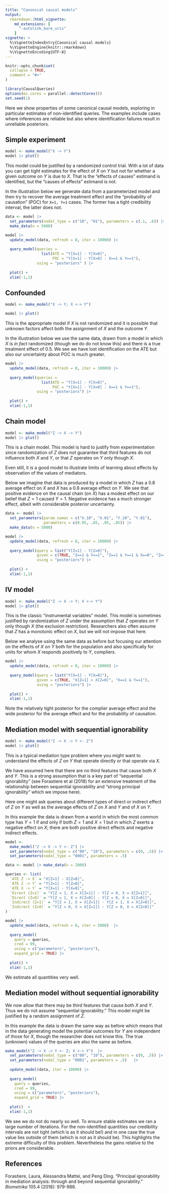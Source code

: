 ```yaml
---
title: "Canonical causal models"
output: 
  rmarkdown::html_vignette:
    md_extensions: [ 
      "-autolink_bare_uris" 
    ]
vignette: >
  %\VignetteIndexEntry{Canonical causal models}
  %\VignetteEngine{knitr::rmarkdown}
  %\VignetteEncoding{UTF-8}
---
```


```r
knitr::opts_chunk$set(
  collapse = TRUE,
  comment = "#>"
)
```

```r
library(CausalQueries)
options(mc.cores = parallel::detectCores())
set.seed(1)
```

Here we show properties of some canonical causal models, exploring in particular estimates of non-identified queries. The examples include cases where inferences are reliable but also where identification failures result in unreliable posteriors.


## Simple experiment

```r
model <- make_model("X -> Y")
model |> plot()
```

This model could be justified by a randomized control trial. With a lot of data you can get tight estimates for the effect of $X$ on $Y$ but not for whether a given outcome on $Y$ is due to $X$. That is the "effects of causes" estimand is identified, but the "causes of effects" estimand is not. 

In the illustration below we generate data from a parameterized model and then try to recover the average treatment effect and the "probability of causation" (POC) for `X=1, Y=1` cases. The former has a tight credibility interval, the latter does not.

```r
data <- model |> 
  set_parameters(nodal_type = c("10", "01"), parameters = c(.1, .6)) |> 
  make_data(n = 5000)

model |>
  update_model(data, refresh = 0, iter = 10000) |>
  
  query_model(queries = 
                list(ATE = "Y[X=1] - Y[X=0]",
                     POC = "Y[X=1] - Y[X=0] : X==1 & Y==1"),
              using = "posteriors" ) |>
  
  plot() +
  xlim(-1,1)
```





## Confounded

```r
model <- make_model("X -> Y; X <-> Y")

model |> plot()
```

This is the appropriate model if $X$ is not randomized and it is possible that unknown factors affect both the assignment of $X$ and the outcome $Y$.

In the illustration below we use the same data, drawn from a model in which *X* is *in fact* randomized (though we do do not know this) and there is a true treatment effect of 0.5. We see we have lost identification on the ATE but also our uncertainty about POC is much greater.


```r
model |>
  update_model(data, refresh = 0, iter = 10000) |>
  
  query_model(queries = 
                list(ATE = "Y[X=1] - Y[X=0]",
                     POC = "Y[X=1] - Y[X=0] : X==1 & Y==1"),
              using = "posteriors") |>
  
  plot() +
  xlim(-1,1)
```



## Chain model

```r
model <- make_model("Z -> X -> Y")
model |> plot() 
```

This is a chain model. This model is hard to justify from experimentation since randomization of $Z$  does not guarantee that third features do not influence both $X$ and $Y$, or that $Z$ operates on  $Y$ only though $X$.

Even still, it is a good model to illustrate limits of learning about effects by observation of the values of mediators. 

Below we imagine that data is produced by a model in which $Z$ has a 0.8 average effect on $X$ and $X$ has a 0.8 average effect on $Y$. We see that positive evidence on the causal chain (on $X$) has a modest effect on our belief that $Z=1$ caused $Y=1$. Negative evidence has a much stronger effect, albeit with considerable posterior uncertainty. 

```r
data <- model |> 
  set_parameters(param_names = c("X.10", "X.01", "Y.10", "Y.01"), 
                 parameters = c(0.05, .85, .05, .85)) |> 
  make_data(n = 5000)

model |>
  update_model(data, refresh = 0, iter = 10000) |>
  
  query_model(query = list("Y[Z=1] - Y[Z=0]"),
              given = c(TRUE, "Z==1 & Y==1", "Z==1 & Y==1 & X==0", "Z==1 & Y==1 & X==1"),
              using = "posteriors") |>
  
  plot() +
  xlim(-1,1)
```


## IV model

```r
model <- make_model("Z -> X -> Y; X <-> Y")
model |> plot()
```

This is the classic "instrumental variables" model. This model is sometimes justified by randomization of $Z$ under the assumption that $Z$ operates on  $Y$ only though $X$ (the exclusion restriction). Researchers also often assume that $Z$ has a monotonic effect on $X$, but we will not impose that here.

Below we analyse using the same data as before but focusing our attention on the effects of $X$ on $Y$ both for the population and also specifically for units for whom $X$ responds positively to $Y$, compliers. 


```r
model |>
  update_model(data, refresh = 0, iter = 10000) |>
  
  query_model(query = list("Y[X=1] - Y[X=0]"),
              given = c(TRUE, "X[Z=1] > X[Z=0]", "X==1 & Y==1"),
              using = "posteriors") |>
  
  plot() +
  xlim(-1,1)
```

Note the relatively tight posterior for the complier average effect and the wide posterior for the average effect and for the probability of causation.

## Mediation model with sequential ignorability

```r
model <- make_model("Z -> X -> Y <- Z")
model |> plot()
```

This is a typical mediation type problem where you might want to understand the effects of $Z$ on $Y$ that operate directly or that operate via $X$. 

We have assumed here that there are no third features that cause both $X$ and $Y$. This is a strong assumption that is a key part of "sequential ignorability" (see Forastiere et al (2018) for an extensive treatment of the relationship between sequential ignorability and "strong principal ignorability" which we impose here).

Here one might ask queries about different types of direct or indirect effect of $Z$ on $Y$ as well as the average effects of $Z$ on $X$ and $Y$ and of $X$ on $Y$. 

In this example the data is drawn from a world in which the most common type has $Y=1$ if and only if both $Z=1$ and $X=1$ but in which $Z$ exerts a negative effect on $X$; there are both positive direct effects and negative indirect effects. 

```r

model <-  
  make_model("Z -> X -> Y <- Z") |> 
  set_parameters(nodal_type = c("00", "10"), parameters = c(0, .5)) |> 
  set_parameters(nodal_type = "0001", parameters = .5) 

data <- model |> make_data(n = 2000)

queries <- list(
  `ATE Z -> X` = "X[Z=1] - X[Z=0]",
  `ATE Z -> Y` = "Y[Z=1] - Y[Z=0]",
  `ATE X -> Y` = "Y[X=1] - Y[X=0]",
  `Direct (Z=1)` = "Y[Z = 1, X = X[Z=1]] - Y[Z = 0, X = X[Z=1]]",
  `Direct (Z=0)` = "Y[Z = 1, X = X[Z=0]] - Y[Z = 0, X = X[Z=0]]",
  `Indirect (Z=1)` = "Y[Z = 1, X = X[Z=1]] - Y[Z = 1, X = X[Z=0]]",
  `Indirect (Z=0)` = "Y[Z = 0, X = X[Z=1]] - Y[Z = 0, X = X[Z=0]]"
)

model |>
  update_model(data, refresh = 0, iter = 5000)  |>
  
  query_model(
    query = queries,
    cred = 99,
    using = c("parameters", "posteriors"),
    expand_grid = TRUE) |>
  
  plot() +
  xlim(-1,1)
```

We estimate all quantities very well.


## Mediation model without sequential ignorability

We now allow that there may be third features that cause both $X$ and $Y$. Thus we do not assume "sequential ignorability." This model might be justified by a random assignment of $Z$.

In this example the data is drawn the same way as before which means that in the data generating model the potential outcomes for $Y$ are independent of those for $X$, though the researcher does not know this.  The true (unknown) values of the queries are also the same as before.

```r
make_model("Z -> X -> Y <- Z; X <-> Y")  |>
  set_parameters(nodal_type = c("00", "10"), parameters = c(0, .5)) |> 
  set_parameters(nodal_type = "0001", parameters = .5)   |>
  
  update_model(data, iter = 10000) |>   
  
  query_model(
    query = queries,
    cred = 99,
    using = c("parameters", "posteriors"),
    expand_grid = TRUE) |>
  
  plot()  +
  xlim(-1,1) 
```


We see we do not do nearly so well. To ensure stable estimates we ran a large number of iterations. For the non-identified quantities our credibility intervals are not tight (which is as it should be!) and in one case the  true value lies outside of them (which is not as it should be). This highlights the extreme difficulty of this problem.  Nevertheless the gains relative to the priors are considerable.


## References

Forastiere, Laura, Alessandra Mattei, and Peng Ding. "Principal ignorability in mediation analysis: through and beyond sequential ignorability." *Biometrika* 105.4 (2018): 979-986.
